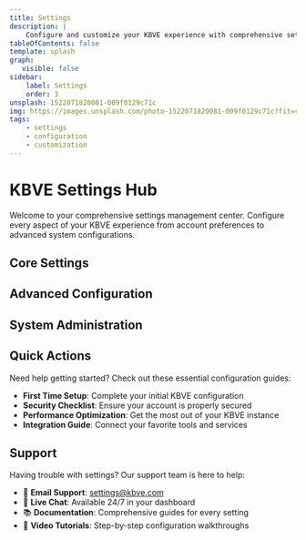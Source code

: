 ```yaml
---
title: Settings
description: |
    Configure and customize your KBVE experience with comprehensive settings management
tableOfContents: false
template: splash
graph:
   visible: false
sidebar:
    label: Settings
    order: 3
unsplash: 1522071820081-009f0129c71c
img: https://images.unsplash.com/photo-1522071820081-009f0129c71c?fit=crop&w=1400&h=700&q=75
tags:
    - settings
    - configuration
    - customization
---
```



# KBVE Settings Hub

Welcome to your comprehensive settings management center. Configure every aspect of your KBVE experience from account preferences to advanced system configurations.

## Core Settings

<CardGrid>

<AstroHolyCard
  backgroundImage="https://images.unsplash.com/photo-1633356122544-f134324a6cee?fit=crop&w=1400&h=700&q=75"
  title="Account Settings"
  description="Manage your profile, authentication, and personal preferences"
  buttonName="Configure Account"
  link="/dashboard/account"
  id="account-settings-card"
  className="account-card"
/>

<AstroHolyCard
  backgroundImage="https://images.unsplash.com/photo-1614064641938-3bbee52942c7?fit=crop&w=1400&h=700&q=75"
  title="Security & Privacy"
  description="Configure two-factor authentication, API keys, and privacy controls"
  buttonName="Security Settings"
  link="/dashboard/security"
  id="security-settings-card"
  className="security-card"
/>

<AstroHolyCard
  backgroundImage="https://images.unsplash.com/photo-1551288049-bebda4e38f71?fit=crop&w=1400&h=700&q=75"
  title="Dashboard Preferences"
  description="Customize your dashboard layout, themes, and widget configurations"
  buttonName="Customize Dashboard"
  link="/dashboard/preferences"
  id="dashboard-settings-card"
  className="dashboard-card"
/>

</CardGrid>

## Advanced Configuration

<CardGrid>

<AstroHolyCard
  backgroundImage="https://images.unsplash.com/photo-1518432031352-d6fc5c10da5a?fit=crop&w=1400&h=700&q=75"
  title="API Management"
  description="Generate API keys, manage webhooks, and configure integrations"
  buttonName="Manage APIs"
  link="/dashboard/api"
  id="api-settings-card"
  className="api-card"
/>

<AstroHolyCard
  backgroundImage="https://images.unsplash.com/photo-1558494949-ef010cbdcc31?fit=crop&w=1400&h=700&q=75"
  title="Notifications"
  description="Configure email, push, and in-app notification preferences"
  buttonName="Notification Settings"
  link="/dashboard/notifications"
  id="notification-settings-card"
  className="notification-card"
/>

<AstroHolyCard
  backgroundImage="https://images.unsplash.com/photo-1460925895917-afdab827c52f?fit=crop&w=1400&h=700&q=75"
  title="Analytics & Insights"
  description="Configure data collection, reporting preferences, and analytics settings"
  buttonName="Analytics Settings"
  link="/dashboard/analytics"
  id="analytics-settings-card"
  className="analytics-card"
/>

</CardGrid>

## System Administration

<CardGrid>

<AstroHolyCard
  backgroundImage="https://images.unsplash.com/photo-1544197150-b99a580bb7a8?fit=crop&w=1400&h=700&q=75"
  title="Backup & Recovery"
  description="Configure automated backups, export data, and recovery options"
  buttonName="Backup Settings"
  link="/dashboard/backup"
  id="backup-settings-card"
  className="backup-card"
/>

<AstroHolyCard
  backgroundImage="https://images.unsplash.com/photo-1516321318423-f06f85e504b3?fit=crop&w=1400&h=700&q=75"
  title="Performance Tuning"
  description="Optimize system performance, caching, and resource allocation"
  buttonName="Performance Settings"
  link="/dashboard/performance"
  id="performance-settings-card"
  className="performance-card"
/>

<AstroHolyCard
  backgroundImage="https://images.unsplash.com/photo-1551650975-87deedd944c3?fit=crop&w=1400&h=700&q=75"
  title="Integration Hub"
  description="Connect third-party services, configure webhooks, and manage integrations"
  buttonName="Manage Integrations"
  link="/dashboard/integrations"
  id="integration-settings-card"
  className="integration-card"
/>

</CardGrid>

## Quick Actions

Need help getting started? Check out these essential configuration guides:

- **First Time Setup**: Complete your initial KBVE configuration
- **Security Checklist**: Ensure your account is properly secured
- **Performance Optimization**: Get the most out of your KBVE instance
- **Integration Guide**: Connect your favorite tools and services

## Support

Having trouble with settings? Our support team is here to help:

- 📧 **Email Support**: settings@kbve.com
- 💬 **Live Chat**: Available 24/7 in your dashboard
- 📚 **Documentation**: Comprehensive guides for every setting
- 🎥 **Video Tutorials**: Step-by-step configuration walkthroughs